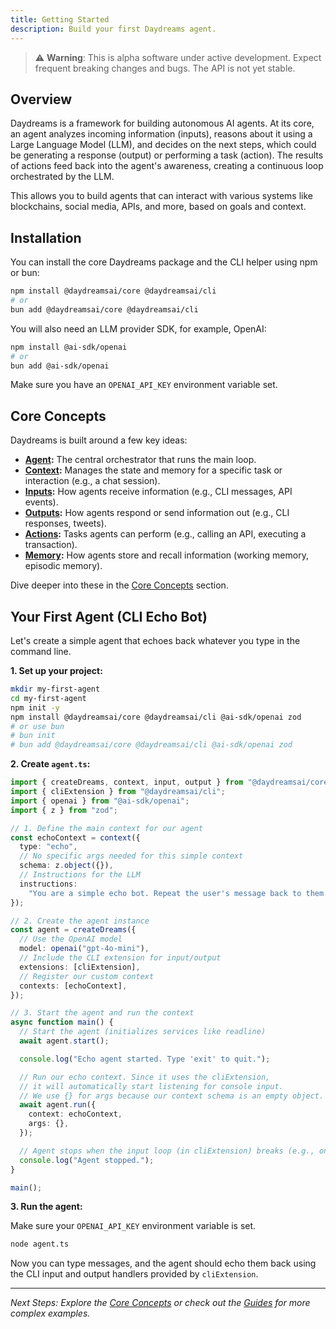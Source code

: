 ```yaml
---
title: Getting Started
description: Build your first Daydreams agent.
---
```


> ⚠️ **Warning**: This is alpha software under active development. Expect
> frequent breaking changes and bugs. The API is not yet stable.

## Overview

Daydreams is a framework for building autonomous AI agents. At its core, an
agent analyzes incoming information (inputs), reasons about it using a Large
Language Model (LLM), and decides on the next steps, which could be generating a
response (output) or performing a task (action). The results of actions feed
back into the agent's awareness, creating a continuous loop orchestrated by the
LLM.

This allows you to build agents that can interact with various systems like
blockchains, social media, APIs, and more, based on goals and context.

## Installation

You can install the core Daydreams package and the CLI helper using npm or bun:

```bash
npm install @daydreamsai/core @daydreamsai/cli
# or
bun add @daydreamsai/core @daydreamsai/cli
```

You will also need an LLM provider SDK, for example, OpenAI:

```bash
npm install @ai-sdk/openai
# or
bun add @ai-sdk/openai
```

Make sure you have an `OPENAI_API_KEY` environment variable set.

## Core Concepts

Daydreams is built around a few key ideas:

- **[Agent](./concepts/index):** The central orchestrator that runs the main
  loop.
- **[Context](./concepts/contexts):** Manages the state and memory for a
  specific task or interaction (e.g., a chat session).
- **[Inputs](./concepts/inputs):** How agents receive information (e.g., CLI
  messages, API events).
- **[Outputs](./concepts/outputs):** How agents respond or send information out
  (e.g., CLI responses, tweets).
- **[Actions](./concepts/actions):** Tasks agents can perform (e.g., calling an
  API, executing a transaction).
- **[Memory](./concepts/memory):** How agents store and recall information
  (working memory, episodic memory).

Dive deeper into these in the [Core Concepts](./concepts/index) section.

## Your First Agent (CLI Echo Bot)

Let's create a simple agent that echoes back whatever you type in the command
line.

**1. Set up your project:**

```bash
mkdir my-first-agent
cd my-first-agent
npm init -y
npm install @daydreamsai/core @daydreamsai/cli @ai-sdk/openai zod
# or use bun
# bun init
# bun add @daydreamsai/core @daydreamsai/cli @ai-sdk/openai zod
```

**2. Create `agent.ts`:**

```typescript
import { createDreams, context, input, output } from "@daydreamsai/core";
import { cliExtension } from "@daydreamsai/cli";
import { openai } from "@ai-sdk/openai";
import { z } from "zod";

// 1. Define the main context for our agent
const echoContext = context({
  type: "echo",
  // No specific args needed for this simple context
  schema: z.object({}),
  // Instructions for the LLM
  instructions:
    "You are a simple echo bot. Repeat the user's message back to them.",
});

// 2. Create the agent instance
const agent = createDreams({
  // Use the OpenAI model
  model: openai("gpt-4o-mini"),
  // Include the CLI extension for input/output
  extensions: [cliExtension],
  // Register our custom context
  contexts: [echoContext],
});

// 3. Start the agent and run the context
async function main() {
  // Start the agent (initializes services like readline)
  await agent.start();

  console.log("Echo agent started. Type 'exit' to quit.");

  // Run our echo context. Since it uses the cliExtension,
  // it will automatically start listening for console input.
  // We use {} for args because our context schema is an empty object.
  await agent.run({
    context: echoContext,
    args: {},
  });

  // Agent stops when the input loop (in cliExtension) breaks (e.g., on "exit")
  console.log("Agent stopped.");
}

main();
```

**3. Run the agent:**

Make sure your `OPENAI_API_KEY` environment variable is set.

```bash
node agent.ts
```

Now you can type messages, and the agent should echo them back using the CLI
input and output handlers provided by `cliExtension`.

---

_Next Steps: Explore the [Core Concepts](./concepts/index) or check out the
[Guides](./guides/index) for more complex examples._
